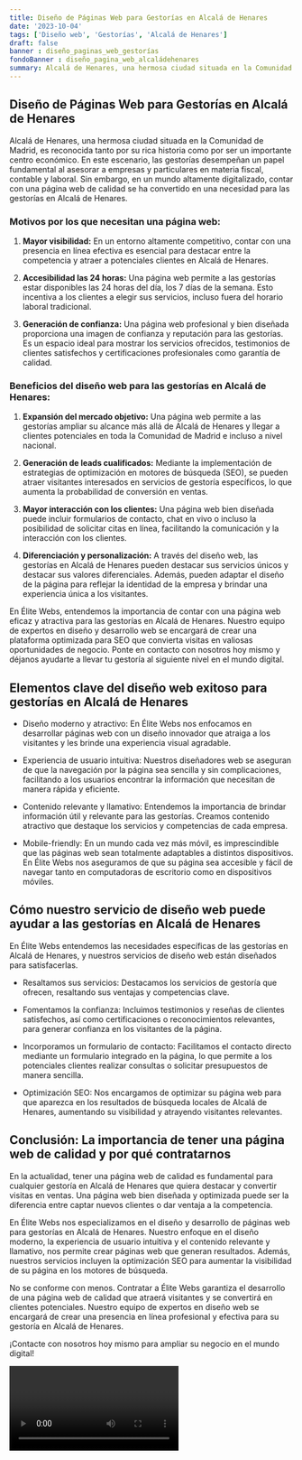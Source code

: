 ```yaml
---
title: Diseño de Páginas Web para Gestorías en Alcalá de Henares
date: '2023-10-04'
tags: ['Diseño web', 'Gestorías', 'Alcalá de Henares']
draft: false
banner : diseño_paginas_web_gestorías
fondoBanner : diseño_pagina_web_alcaládehenares
summary: Alcalá de Henares, una hermosa ciudad situada en la Comunidad de Madrid, es reconocida tanto por su rica historia como por ser un importante centro económico. En este escenario, las gestorías desempeñan un papel fundamental al asesorar a empresas y particulares en materia fiscal, contable y laboral. Sin embargo, en un mundo altamente digitalizado, contar con una página web de calidad se ha convertido en una necesidad para las gestorías en Alcalá de Henares. 
---
```


## Diseño de Páginas Web para Gestorías en Alcalá de Henares

Alcalá de Henares, una hermosa ciudad situada en la Comunidad de Madrid, es reconocida tanto por su rica historia como por ser un importante centro económico. En este escenario, las gestorías desempeñan un papel fundamental al asesorar a empresas y particulares en materia fiscal, contable y laboral. Sin embargo, en un mundo altamente digitalizado, contar con una página web de calidad se ha convertido en una necesidad para las gestorías en Alcalá de Henares. 

### Motivos por los que necesitan una página web:

1.  **Mayor visibilidad:** En un entorno altamente competitivo, contar con una presencia en línea efectiva es esencial para destacar entre la competencia y atraer a potenciales clientes en Alcalá de Henares.

2.  **Accesibilidad las 24 horas:** Una página web permite a las gestorías estar disponibles las 24 horas del día, los 7 días de la semana. Esto incentiva a los clientes a elegir sus servicios, incluso fuera del horario laboral tradicional.

3.  **Generación de confianza:** Una página web profesional y bien diseñada proporciona una imagen de confianza y reputación para las gestorías. Es un espacio ideal para mostrar los servicios ofrecidos, testimonios de clientes satisfechos y certificaciones profesionales como garantía de calidad.

### Beneficios del diseño web para las gestorías en Alcalá de Henares:

1.  **Expansión del mercado objetivo:** Una página web permite a las gestorías ampliar su alcance más allá de Alcalá de Henares y llegar a clientes potenciales en toda la Comunidad de Madrid e incluso a nivel nacional.

2.  **Generación de leads cualificados:** Mediante la implementación de estrategias de optimización en motores de búsqueda (SEO), se pueden atraer visitantes interesados en servicios de gestoría específicos, lo que aumenta la probabilidad de conversión en ventas.

3.  **Mayor interacción con los clientes:** Una página web bien diseñada puede incluir formularios de contacto, chat en vivo o incluso la posibilidad de solicitar citas en línea, facilitando la comunicación y la interacción con los clientes.

4.  **Diferenciación y personalización:** A través del diseño web, las gestorías en Alcalá de Henares pueden destacar sus servicios únicos y destacar sus valores diferenciales. Además, pueden adaptar el diseño de la página para reflejar la identidad de la empresa y brindar una experiencia única a los visitantes.

En Élite Webs, entendemos la importancia de contar con una página web eficaz y atractiva para las gestorías en Alcalá de Henares. Nuestro equipo de expertos en diseño y desarrollo web se encargará de crear una plataforma optimizada para SEO que convierta visitas en valiosas oportunidades de negocio. Ponte en contacto con nosotros hoy mismo y déjanos ayudarte a llevar tu gestoría al siguiente nivel en el mundo digital.

<GifSeo />

<Cta />

## Elementos clave del diseño web exitoso para gestorías en Alcalá de Henares

- Diseño moderno y atractivo: En Élite Webs nos enfocamos en desarrollar páginas web con un diseño innovador que atraiga a los visitantes y les brinde una experiencia visual agradable.

- Experiencia de usuario intuitiva: Nuestros diseñadores web se aseguran de que la navegación por la página sea sencilla y sin complicaciones, facilitando a los usuarios encontrar la información que necesitan de manera rápida y eficiente.

- Contenido relevante y llamativo: Entendemos la importancia de brindar información útil y relevante para las gestorías. Creamos contenido atractivo que destaque los servicios y competencias de cada empresa.

- Mobile-friendly: En un mundo cada vez más móvil, es imprescindible que las páginas web sean totalmente adaptables a distintos dispositivos. En Élite Webs nos aseguramos de que su página sea accesible y fácil de navegar tanto en computadoras de escritorio como en dispositivos móviles.

## Cómo nuestro servicio de diseño web puede ayudar a las gestorías en Alcalá de Henares

En Élite Webs entendemos las necesidades específicas de las gestorías en Alcalá de Henares, y nuestros servicios de diseño web están diseñados para satisfacerlas.

- Resaltamos sus servicios: Destacamos los servicios de gestoría que ofrecen, resaltando sus ventajas y competencias clave. 

- Fomentamos la confianza: Incluimos testimonios y reseñas de clientes satisfechos, así como certificaciones o reconocimientos relevantes, para generar confianza en los visitantes de la página.

- Incorporamos un formulario de contacto: Facilitamos el contacto directo mediante un formulario integrado en la página, lo que permite a los potenciales clientes realizar consultas o solicitar presupuestos de manera sencilla.

- Optimización SEO: Nos encargamos de optimizar su página web para que aparezca en los resultados de búsqueda locales de Alcalá de Henares, aumentando su visibilidad y atrayendo visitantes relevantes.

## Conclusión: La importancia de tener una página web de calidad y por qué contratarnos

En la actualidad, tener una página web de calidad es fundamental para cualquier gestoría en Alcalá de Henares que quiera destacar y convertir visitas en ventas. Una página web bien diseñada y optimizada puede ser la diferencia entre captar nuevos clientes o dar ventaja a la competencia.

En Élite Webs nos especializamos en el diseño y desarrollo de páginas web para gestorías en Alcalá de Henares. Nuestro enfoque en el diseño moderno, la experiencia de usuario intuitiva y el contenido relevante y llamativo, nos permite crear páginas web que generan resultados. Además, nuestros servicios incluyen la optimización SEO para aumentar la visibilidad de su página en los motores de búsqueda.

No se conforme con menos. Contratar a Élite Webs garantiza el desarrollo de una página web de calidad que atraerá visitantes y se convertirá en clientes potenciales. Nuestro equipo de expertos en diseño web se encargará de crear una presencia en línea profesional y efectiva para su gestoría en Alcalá de Henares.

¡Contacte con nosotros hoy mismo para ampliar su negocio en el mundo digital!

<Video />

<CtaBot job='Gestorías' city='Alcalá de Henares'/>

<Gmaps query='Alcalá de Henares+españa+maps' />